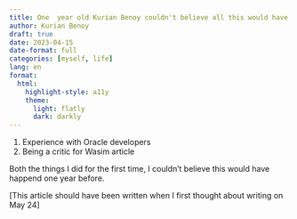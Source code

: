 ```yaml
---
title: One  year old Kurian Benoy couldn't believe all this would have happend
author: Kurian Benoy
draft: true
date: 2023-04-15
date-format: full
categories: [myself, life]
lang: en
format:
  html:
    highlight-style: a11y
    theme:
      light: flatly
      dark: darkly
---
```


1. Experience with Oracle developers
2. Being a critic for Wasim article

Both the things I did for the first time,
I couldn't believe this would have happend one year before.

[This article should have been written when I first thought about writing on May 24]
